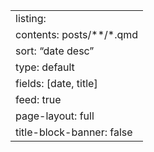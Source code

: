 ---
listing:
  contents: posts/**/*.qmd
  sort: "date desc"
  type: default
  fields: [date, title]
  feed: true
page-layout: full
title-block-banner: false
---